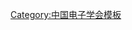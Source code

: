 {{Navbox
| name   = 中国电子学会第八届理事会
| title  = [[中国电子学会]]第八届理事会
| above  = 2006年－2012年4月
| bodyclass = hlist
| group1 = 理事长
| list1  = [[吴基传]]
| group2 = 副理事长
| list2  = 
* [[王志刚 (1957年)|王志刚]]
* [[韦钰|韦　钰]]
* [[刘汝林]]
* [[邬贺铨]]
* [[李未|李　未]]
* [[李德毅]]
* [[俞忠钰]]
* [[娄勤俭]]
* [[龚克|龚　克]]
* [[熊群力]]
| group3 = 秘书长
| list3  = [[刘汝林]]（兼）
| group4 = 
| list4  = 
| group5 = 
| list5  = 
| group6 = 
| list6  = 
}}<noinclude>
{{collapsible option}}
[[Category:中国电子学会模板]]
</noinclude>